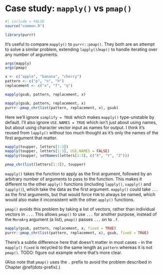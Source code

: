 # Case study: `mapply()` vs `pmap()` {#cs-mapply-pmap}

```r
#| include = FALSE
source("common.R")
```

```r
library(purrr)
```

It's useful to compare `mapply()` to `purrr::pmap()`.
They both are an attempt to solve a similar problem, extending `lapply()`/`map()` to handle iterating over any number of arguments.

```r
args(mapply)
args(pmap)
```

```r
x <- c("apple", "banana", "cherry")
pattern <- c("p", "n", "h")
replacement <- c("x", "f", "q")

mapply(gsub, pattern, replacement, x)

mapply(gsub, pattern, replacement, x)
purrr::pmap_chr(list(pattern, replacement, x), gsub)
```

Here we'll ignore `simplify = TRUE` which makes `mapply()` type-unstable by default.
I'll also ignore `USE.NAMES = TRUE` which isn't just about using names, but about using character vector input as names for output.
I think it's reused from `lapply()` without too much thought as it's only the names of the first argument that matter.

```r
mapply(toupper, letters[1:3])
mapply(toupper, letters[1:3], USE.NAMES = FALSE)
mapply(toupper, setNames(letters[1:3], c("X", "Y", "Z")))

pmap_chr(list(letters[1:3]), toupper)
```

`mapply()` takes the function to apply as the first argument, followed by an arbitrary number of arguments to pass to the function.
This makes it different to the other `apply()` functions (including `lapply()`, `sapply()` and `tapply()`), which take the data as the first argument.
`mapply()` could take `...` as the first arguments, but that would force `FUN` to always be named, which would also make it inconsistent with the other `apply()` functions.

`pmap()` avoids this problem by taking a list of vectors, rather than individual vectors in `...`.
This allows `pmap()` to use `...` for another purpose, instead of the `MoreArg` argument (a list), `pmap()` passes `...` on to `.f`.

```r
mapply(gsub, pattern, replacement, x, fixed = TRUE)
purrr::pmap_chr(list(pattern, replacement, x), gsub, fixed = TRUE)
```

There's a subtle difference here that doesn't matter in most cases - in the `mapply()` `fixed` is recycled to the same length as `pattern` whereas it is not `pmap()`.
TODO: figure out example where that's more clear.

(Also note that `pmap()` uses the `.` prefix to avoid the problem described in Chapter \@ref(dots-prefix).)
